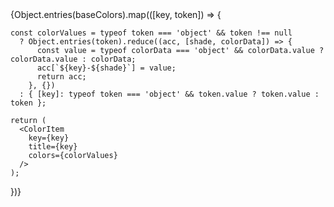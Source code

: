 

<Meta title="Frameless/Color" />

<ColorPalette>
  {Object.entries(baseColors).map(([key, token]) => {

    const colorValues = typeof token === 'object' && token !== null
      ? Object.entries(token).reduce((acc, [shade, colorData]) => {
          const value = typeof colorData === 'object' && colorData.value ? colorData.value : colorData;
          acc[`${key}-${shade}`] = value;
          return acc;
        }, {})
      : { [key]: typeof token === 'object' && token.value ? token.value : token };

    return (
      <ColorItem
        key={key}
        title={key}
        colors={colorValues}
      />
    );

})}

</ColorPalette>
